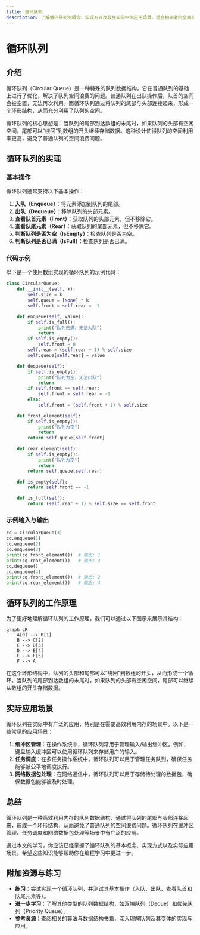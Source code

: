 ```yaml
---
title: 循环队列
description: 了解循环队列的概念、实现方式及其在实际中的应用场景。适合初学者的全面指南。
---
```


# 循环队列

## 介绍

循环队列（Circular Queue）是一种特殊的队列数据结构，它在普通队列的基础上进行了优化，解决了队列空间浪费的问题。普通队列在出队操作后，队首的空间会被空置，无法再次利用。而循环队列通过将队列的尾部与头部连接起来，形成一个环形结构，从而充分利用了队列的空间。

循环队列的核心思想是：当队列的尾部到达数组的末尾时，如果队列的头部有空闲空间，尾部可以“绕回”到数组的开头继续存储数据。这种设计使得队列的空间利用率更高，避免了普通队列的空间浪费问题。

## 循环队列的实现

### 基本操作

循环队列通常支持以下基本操作：

1. **入队（Enqueue）**：将元素添加到队列的尾部。
2. **出队（Dequeue）**：移除队列的头部元素。
3. **查看队首元素（Front）**：获取队列的头部元素，但不移除它。
4. **查看队尾元素（Rear）**：获取队列的尾部元素，但不移除它。
5. **判断队列是否为空（IsEmpty）**：检查队列是否为空。
6. **判断队列是否已满（IsFull）**：检查队列是否已满。

### 代码示例

以下是一个使用数组实现的循环队列的示例代码：

```python
class CircularQueue:
    def __init__(self, k):
        self.size = k
        self.queue = [None] * k
        self.front = self.rear = -1

    def enqueue(self, value):
        if self.is_full():
            print("队列已满，无法入队")
            return
        if self.is_empty():
            self.front = 0
        self.rear = (self.rear + 1) % self.size
        self.queue[self.rear] = value

    def dequeue(self):
        if self.is_empty():
            print("队列为空，无法出队")
            return
        if self.front == self.rear:
            self.front = self.rear = -1
        else:
            self.front = (self.front + 1) % self.size

    def front_element(self):
        if self.is_empty():
            print("队列为空")
            return
        return self.queue[self.front]

    def rear_element(self):
        if self.is_empty():
            print("队列为空")
            return
        return self.queue[self.rear]

    def is_empty(self):
        return self.front == -1

    def is_full(self):
        return (self.rear + 1) % self.size == self.front
```

### 示例输入与输出

```python
cq = CircularQueue(3)
cq.enqueue(1)
cq.enqueue(2)
cq.enqueue(3)
print(cq.front_element())  # 输出: 1
print(cq.rear_element())   # 输出: 3
cq.dequeue()
cq.enqueue(4)
print(cq.front_element())  # 输出: 2
print(cq.rear_element())   # 输出: 4
```

## 循环队列的工作原理

为了更好地理解循环队列的工作原理，我们可以通过以下图示来展示其结构：

```mermaid
graph LR
    A[0] --> B[1]
    B --> C[2]
    C --> D[3]
    D --> E[4]
    E --> F[5]
    F --> A
```

在这个环形结构中，队列的头部和尾部可以“绕回”到数组的开头，从而形成一个循环。当队列的尾部到达数组的末尾时，如果队列的头部有空闲空间，尾部可以继续从数组的开头存储数据。

## 实际应用场景

循环队列在实际中有广泛的应用，特别是在需要高效利用内存的场景中。以下是一些常见的应用场景：

1. **缓冲区管理**：在操作系统中，循环队列常用于管理输入/输出缓冲区。例如，键盘输入缓冲区可以使用循环队列来存储用户的输入。
2. **任务调度**：在多任务操作系统中，循环队列可以用于管理任务队列，确保任务能够被公平地调度执行。
3. **网络数据包处理**：在网络通信中，循环队列可以用于存储待处理的数据包，确保数据包能够被及时处理。

## 总结

循环队列是一种高效利用内存的队列数据结构，通过将队列的尾部与头部连接起来，形成一个环形结构，从而避免了普通队列的空间浪费问题。循环队列在缓冲区管理、任务调度和网络数据包处理等场景中有广泛的应用。

通过本文的学习，你应该已经掌握了循环队列的基本概念、实现方式以及实际应用场景。希望这些知识能够帮助你在编程学习中更进一步。

## 附加资源与练习

- **练习**：尝试实现一个循环队列，并测试其基本操作（入队、出队、查看队首和队尾元素等）。
- **进一步学习**：了解其他类型的队列数据结构，如双端队列（Deque）和优先队列（Priority Queue）。
- **参考资源**：查阅相关的算法与数据结构书籍，深入理解队列及其变体的实现与应用。
